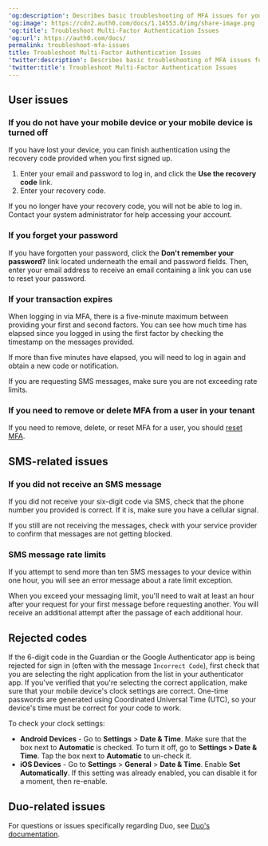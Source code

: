 ---
'og:description': Describes basic troubleshooting of MFA issues for your users.
'og:image': https://cdn2.auth0.com/docs/1.14553.0/img/share-image.png
'og:title': Troubleshoot Multi-Factor Authentication Issues
'og:url': https://auth0.com/docs/
permalink: troubleshoot-mfa-issues
title: Troubleshoot Multi-Factor Authentication Issues
'twitter:description': Describes basic troubleshooting of MFA issues for your users.
'twitter:title': Troubleshoot Multi-Factor Authentication Issues
---
## User issues

### If you do not have your mobile device or your mobile device is turned off

If you have lost your device, you can finish authentication using the recovery code provided when you first signed up.

1. Enter your email and password to log in, and click the **Use the recovery code** link.
2. Enter your recovery code.

If you no longer have your recovery code, you will not be able to log in. Contact your system administrator for help accessing your account.

### If you forget your password

If you have forgotten your password, click the **Don't remember your password?** link located underneath the email and password fields. Then, enter your email address to receive an email containing a link you can use to reset your password.

### If your transaction expires

When logging in via <Tooltip tip="Multi-factor authentication (MFA): User authentication process that uses a factor in addition to username and password such as a code via SMS." cta="View Glossary" href="/docs/glossary?term=MFA">MFA</Tooltip>, there is a five-minute maximum between providing your first and second factors. You can see how much time has elapsed since you logged in using the first factor by checking the timestamp on the messages provided.

If more than five minutes have elapsed, you will need to log in again and obtain a new code or notification.

If you are requesting SMS messages, make sure you are not exceeding rate limits.

### If you need to remove or delete MFA from a user in your tenant

If you need to remove, delete, or reset MFA for a user, you should [reset MFA](/docs/secure/multi-factor-authentication/reset-user-mfa).

## SMS-related issues

### If you did not receive an SMS message

If you did not receive your six-digit code via SMS, check that the phone number you provided is correct. If it is, make sure you have a cellular signal.

If you still are not receiving the messages, check with your service provider to confirm that messages are not getting blocked.

### SMS message rate limits

If you attempt to send more than ten SMS messages to your device within one hour, you will see an error message about a rate limit exception.

When you exceed your messaging limit, you'll need to wait at least an hour after your request for your first message before requesting another. You will receive an additional attempt after the passage of each additional hour.

## Rejected codes

If the 6-digit code in the Guardian or the Google Authenticator app is being rejected for sign in (often with the message `Incorrect Code`), first check that you are selecting the right application from the list in your authenticator app. If you've verified that you're selecting the correct application, make sure that your mobile device's clock settings are correct. One-time passwords are generated using Coordinated Universal Time (UTC), so your device's time must be correct for your code to work.

To check your clock settings:

* **Android Devices** - Go to **Settings** > **Date & Time**. Make sure that the box next to **Automatic** is checked. To turn it off, go to **Settings > Date & Time**. Tap the box next to **Automatic** to un-check it.
* **iOS Devices** - Go to **Settings** > **General** > **Date & Time**. Enable **Set Automatically**. If this setting was already enabled, you can disable it for a moment, then re-enable.

## Duo-related issues

For questions or issues specifically regarding Duo, see [Duo's documentation](https://guide.duo.com).